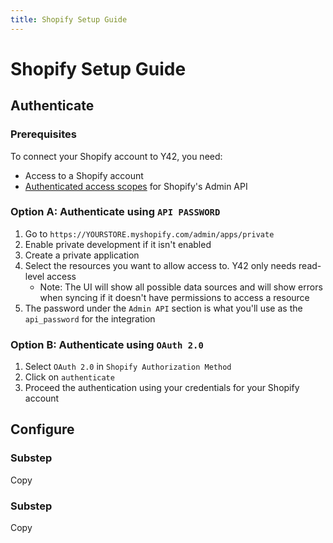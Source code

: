 ```yaml
---
title: Shopify Setup Guide
---
```



# Shopify Setup Guide

## Authenticate
### Prerequisites
To connect your Shopify account to Y42, you need:
- Access to a Shopify account
- [Authenticated access scopes](https://shopify.dev/api/usage/access-scopes) for Shopify's Admin API

### **Option A:**  Authenticate using `API PASSWORD`

1. Go to `https://YOURSTORE.myshopify.com/admin/apps/private`
2. Enable private development if it isn't enabled
3. Create a private application
4. Select the resources you want to allow access to. Y42 only needs read-level access
   * Note: The UI will show all possible data sources and will show errors when syncing if it doesn't have permissions to access a resource
5. The password under the `Admin API` section is what you'll use as the `api_password` for the integration

### **Option B:**  Authenticate using `OAuth 2.0`

1. Select `OAuth 2.0` in `Shopify Authorization Method`
2. Click on `authenticate`
2. Proceed the authentication using your credentials for your Shopify account


## Configure

### Substep
Copy

### Substep
Copy